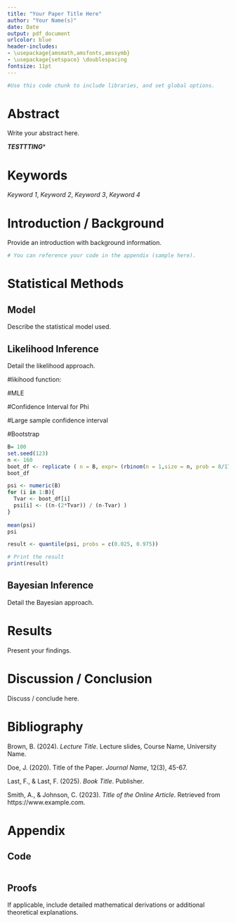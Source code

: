 ```yaml
---
title: "Your Paper Title Here"
author: "Your Name(s)"
date: Date
output: pdf_document
urlcolor: blue
header-includes:
- \usepackage{amsmath,amsfonts,amssymb}
- \usepackage{setspace} \doublespacing
fontsize: 11pt
---
```


```r
#Use this code chunk to include libraries, and set global options.
```

# Abstract
Write your abstract here.

***TESTTTING****

# Keywords
*Keyword 1*, *Keyword 2*, *Keyword 3*, *Keyword 4*

\newpage

# Introduction / Background
Provide an introduction with background information.

```r
# You can reference your code in the appendix (sample here).
```

# Statistical Methods

## Model
Describe the statistical model used.

## Likelihood Inference
Detail the likelihood approach.

#likihood function:

#MLE

#Confidence Interval for Phi

  #Large sample confidence interval
  
  #Bootstrap
  
```r
B= 100
set.seed(123)
n <- 160
boot_df <- replicate ( n = B, expr= (rbinom(n = 1,size = n, prob = 8/170)))
boot_df

psi <- numeric(B)
for (i in 1:B){
  Tvar <- boot_df[i]
  psi[i] <- ((n-(2*Tvar)) / (n-Tvar) )
}                       
        
mean(psi)
psi

result <- quantile(psi, probs = c(0.025, 0.975))

# Print the result
print(result)

```
  

## Bayesian Inference
Detail the Bayesian approach.

# Results
Present your findings. 

# Discussion / Conclusion
Discuss / conclude here.

# Bibliography

Brown, B. (2024). *Lecture Title*. Lecture slides, Course Name, University Name.

Doe, J. (2020). Title of the Paper. *Journal Name*, 12(3), 45-67.

Last, F., & Last, F. (2025). *Book Title*. Publisher.

Smith, A., & Johnson, C. (2023). *Title of the Online Article*. Retrieved from https://www.example.com.

# Appendix

## Code
```r
```

## Proofs
If applicable, include detailed mathematical derivations or additional theoretical explanations.
